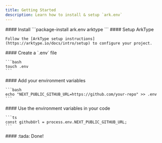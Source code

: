 ```yaml
---
title: Getting Started
description: Learn how to install & setup `ark.env`
---
```



<Steps>
  <Step>
    #### Install
    ```package-install
    ark.env arktype
    ```
  </Step>
  <Step>
    #### Setup ArkType

    Follow the [ArkType setup instructions](https://arktype.io/docs/intro/setup) to configure your project.
  </Step>
  <Step>
    #### Create a `.env` file

    ```bash
    touch .env
    ```
  </Step>
  <Step>
    #### Add your environment variables

    ```bash
    echo "NEXT_PUBLIC_GITHUB_URL=https://github.com/your-repo" >> .env
    ```
  </Step>
  <Step>
    #### Use the environment variables in your code

    ```ts
    const githubUrl = process.env.NEXT_PUBLIC_GITHUB_URL;
    ```
  </Step>
  <Step>
  #### :tada: Done!
  </Step>
</Steps>

